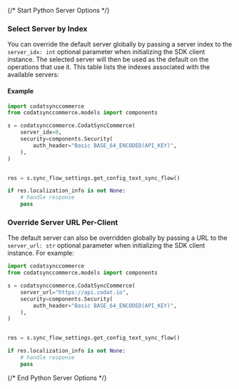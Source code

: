 {/* Start Python Server Options */}

### Select Server by Index

You can override the default server globally by passing a server index to the `server_idx: int` optional parameter when initializing the SDK client instance. The selected server will then be used as the default on the operations that use it. This table lists the indexes associated with the available servers:



#### Example

```python
import codatsynccommerce
from codatsynccommerce.models import components

s = codatsynccommerce.CodatSyncCommerce(
    server_idx=0,
    security=components.Security(
        auth_header="Basic BASE_64_ENCODED(API_KEY)",
    ),
)


res = s.sync_flow_settings.get_config_text_sync_flow()

if res.localization_info is not None:
    # handle response
    pass
```


### Override Server URL Per-Client

The default server can also be overridden globally by passing a URL to the `server_url: str` optional parameter when initializing the SDK client instance. For example:
```python
import codatsynccommerce
from codatsynccommerce.models import components

s = codatsynccommerce.CodatSyncCommerce(
    server_url="https://api.codat.io",
    security=components.Security(
        auth_header="Basic BASE_64_ENCODED(API_KEY)",
    ),
)


res = s.sync_flow_settings.get_config_text_sync_flow()

if res.localization_info is not None:
    # handle response
    pass
```
{/* End Python Server Options */}
